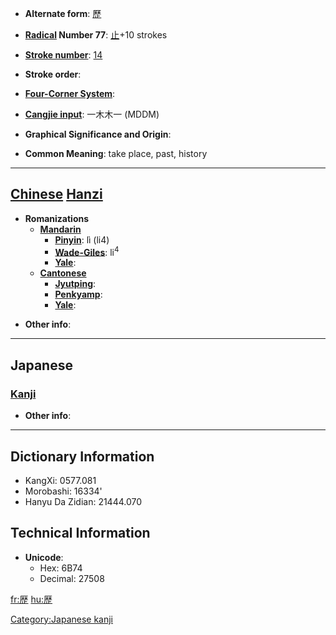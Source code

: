 * '''Alternate form''': [[歷]]

* '''[[Wiktionary:Chinese radical index| Radical]] Number 77''': [[Wiktionary:Chinese radical index 止|止]]+10 strokes

* '''[[Wiktionary:Chinese total strokes index|Stroke number]]''': [[Wiktionary:Chinese total strokes index 14|14]]

* '''Stroke order''': 

* '''[[Wiktionary:Chinese four corner index|Four-Corner System]]''': 

* '''[[Wiktionary:Chinese Cangjie index|Cangjie input]]''': 一木木一 (MDDM)

* '''Graphical Significance and Origin''': 

* '''Common Meaning''': take place, past, history

----

== [[Chinese]] [[Hanzi]] ==

* '''Romanizations'''
** '''[[Mandarin]]'''
*** '''[[Pinyin]]''': lì (li4)
*** '''[[Wade-Giles]]''': li<sup>4</sup>
*** '''[[Yale]]''': 
** '''[[Cantonese]]'''
*** '''[[Jyutping]]''':
*** '''[[Penkyamp]]''': 
*** '''[[Yale]]''': 

* '''Other info''': 

----

==Japanese==
===[[Kanji]]===
{{kanji|on readings=[[れき]] (reki), [[りゃく]] (ryaku)|kun readings=[[へる]] (heru)}}

* '''Other info''':  

----

== Dictionary Information ==

* KangXi: 0577.081
* Morobashi: 16334'
* Hanyu Da Zidian: 21444.070

== Technical Information ==

* '''Unicode''':
** Hex: 6B74
** Decimal: 27508

[[Category:Japanese kanji]]

[[fr:歴]]
[[hu:歴]]